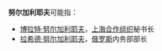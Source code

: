 '''努尔加利耶夫'''可能指：

*[[博拉特·努尔加利耶夫|博拉特·努尔加利耶夫]]，[[上海合作组织|上海合作组织]]秘书长
*[[拉希德·努尔加利耶夫|拉希德·努尔加利耶夫]]，[[俄罗斯|俄罗斯]]内务部部长

{{Disambiguation|N|Cat=六字姓氏消歧义}}